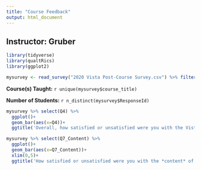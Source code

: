```yaml
---
title: "Course Feedback"
output: html_document
---
```


## Instructor: Gruber

```r
library(tidyverse)
library(qualtRics)
library(ggplot2)
```

```r
mysurvey <- read_survey("2020 Vista Post-Course Survey.csv") %>% filter(instructor1 ==  'Gruber')

```

**Course(s) Taught:** `r unique(mysurvey$course_title)`

**Number of Students:** `r n_distinct(mysurvey$ResponseId)`

```r
mysurvey %>% select(Q4) %>% 
  ggplot()+
  geom_bar(aes(x=Q4))+
  ggtitle('Overall, how satisfied or unsatisfied were you with the Vista Course?')
```

```r
mysurvey %>% select(Q7_Content) %>% 
  ggplot()+
  geom_bar(aes(x=Q7_Content))+
  xlim(0,5)+
  ggtitle('How satisfied or unsatisfied were you with the *content* of the Vista Course?')
```
